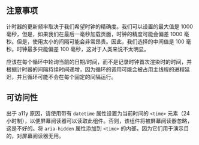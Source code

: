 ## 注意事项

计时器的更新频率取决于我们希望时钟的精确度。我们可以设置的最大值是 1000 毫秒，但是，如果我们在最后一毫秒加载页面，时钟的精度可能会偏差 1000 毫秒。但是，使用太小的间隔可能会非常昂贵。因此，我们选择的中间值是 100 毫秒。时钟最多只能偏差 100 毫秒，这对于人类来说不太明显。

应该在每个循环中轮询当前的日期/时间，而不是记录时钟首次渲染时的时间，并根据计时器的间隔持续时间递增，因为循环的调用可能会被占用主线程的进程延迟，并且循环可能不会在每个固定的间隔运行。

## 可访问性

出于 a11y 原因，请使用带有 `datetime` 属性设置为当前时间的 `<time>` 元素（24 小时制），以便屏幕阅读器可以读取此组件。否则，该组件将被屏幕阅读器忽略，这是不好的。将 `aria-hidden` 属性添加到 `<time>` 的内部，因为它们用于演示目的，对屏幕阅读器无用。
